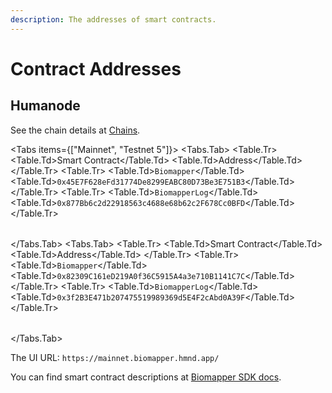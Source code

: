 ```yaml
---
description: The addresses of smart contracts.
---
```



# Contract Addresses

## Humanode

See the chain details at [Chains](https://link.humanode.io/docs/chains).

<Tabs items={["Mainnet", "Testnet 5"]}>
  <Tabs.Tab>
    <Table>
      <thead>
        <Table.Tr>
          <Table.Td>Smart Contract</Table.Td>
          <Table.Td>Address</Table.Td>
        </Table.Tr>
      </thead>
      <tbody>
        <Table.Tr>
          <Table.Td>`Biomapper`</Table.Td>
          <Table.Td>`0x45E7F628eFd31774De8299EABC80D73Be3E751B3`</Table.Td>
        </Table.Tr>
        <Table.Tr>
          <Table.Td>`BiomapperLog`</Table.Td>
          <Table.Td>`0x877Bb6c2d22918563c4688e68b62c2F678Cc0BFD`</Table.Td>
        </Table.Tr>
      </tbody>
    </Table>
  </Tabs.Tab>
  <Tabs.Tab>
    <Table>
      <thead>
        <Table.Tr>
          <Table.Td>Smart Contract</Table.Td>
          <Table.Td>Address</Table.Td>
        </Table.Tr>
      </thead>
      <tbody>
        <Table.Tr>
          <Table.Td>`Biomapper`</Table.Td>
          <Table.Td>`0x82309C161eD219A0f36C5915A4a3e710B1141C7C`</Table.Td>
        </Table.Tr>
        <Table.Tr>
          <Table.Td>`BiomapperLog`</Table.Td>
          <Table.Td>`0x3f2B3E471b207475519989369d5E4F2cAbd0A39F`</Table.Td>
        </Table.Tr>
      </tbody>
    </Table>
  </Tabs.Tab>
</Tabs>

The UI URL: `https://mainnet.biomapper.hmnd.app/`

You can find smart contract descriptions
at [Biomapper SDK docs](https://link.humanode.io/docs/biomapper-sdk).
